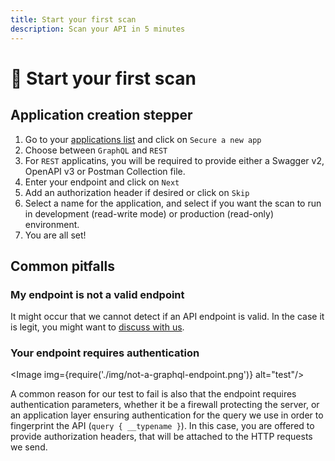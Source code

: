 ```yaml
---
title: Start your first scan
description: Scan your API in 5 minutes
---
```



# 🔎 Start your first scan

## Application creation stepper

1. Go to your [applications list](https://app.escape.tech) and click on `Secure a new app`
2. Choose between `GraphQL` and `REST`
3. For `REST` applicatins, you will be required to provide either a Swagger v2, OpenAPI v3 or Postman Collection file.
2. Enter your endpoint and click on `Next`
3. Add an authorization header if desired or click on `Skip`
4. Select a name for the application, and select if you want the scan to run in development (read-write mode) or production (read-only) environment.
5. You are all set!

## Common pitfalls

### My endpoint is not a valid endpoint

It might occur that we cannot detect if an API endpoint is valid. In the case it is legit, you might want to [discuss with us](https://discord.escape.tech).

### Your endpoint requires authentication

<Image img={require('./img/not-a-graphql-endpoint.png')} alt="test"/>

A common reason for our test to fail is also that the endpoint requires authentication parameters, whether it be a firewall protecting the server, or an application layer ensuring authentication for the query we use in order to fingerprint the API (`query { __typename }`). In this case, you are offered to provide authorization headers, that will be attached to the HTTP requests we send.
